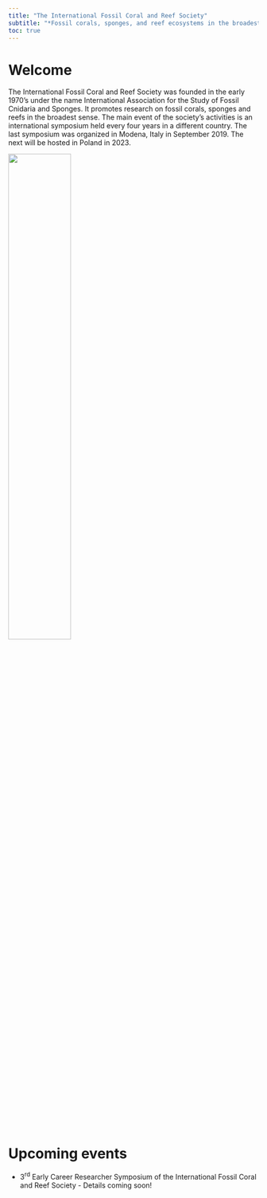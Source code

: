 ```yaml
---
title: "The International Fossil Coral and Reef Society"
subtitle: "*Fossil corals, sponges, and reef ecosystems in the broadest sense*"
toc: true
---
```


# Welcome

The International Fossil Coral and Reef Society was founded in the early 1970's under the name International Association for the Study of Fossil Cnidaria and Sponges. It promotes research on fossil corals, sponges and reefs in the broadest sense. The main event of the society's activities is an international symposium held every four years in a different country. The last symposium was organized in Modena, Italy in September 2019. The next will be hosted in Poland in 2023.

![](./images/Red_Sea_Pleistocene.jpg){width="50%"}

# Upcoming events

-   3^rd^ Early Career Researcher Symposium of the International Fossil Coral and Reef Society - Details coming soon!
